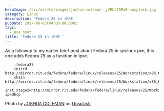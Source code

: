 ```yaml
---
heroImage: /src/assets/images/joshua-coleman-_yVRLC75Ma8-unsplash.jpg
category: Linux
description: 'Fedora 25 in iPXE '
pubDate: 2017-08-03T04:00:00.000Z
tags:
  - pxe boot
title: 'Fedora 25 in iPXE '
---
```


As a followup to my earlier brief post about Fedora 25 in syslinux pxe, this one adds Fedora 25 as a function in ipxe.

```
    :fedora25
    initrd http://mirror.rit.edu/fedora/fedora/linux/releases/25/Workstation/x86_64/os/images/pxeboot/initrd.img
    chain http://mirror.rit.edu/fedora/fedora/linux/releases/25/Workstation/x86_64/os/images/pxeboot/vmlinuz
    inst.stage2=http://mirror.rit.edu/fedora/fedora/linux/releases/25/Workstation/x86_64/os ip=dhcp
```

Photo by [JOSHUA COLEMAN](https://unsplash.com/@joshstyle?utm_content=creditCopyText&utm_medium=referral&utm_source=unsplash) on [Unsplash](https://unsplash.com/photos/assorted-fedora-hat-lot-_yVRLC75Ma8?utm_content=creditCopyText&utm_medium=referral&utm_source=unsplash)
